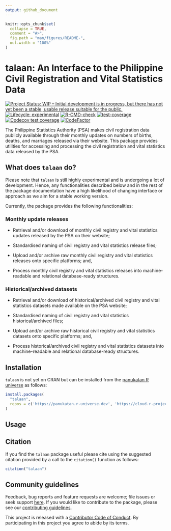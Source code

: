 ```yaml
---
output: github_document
---
```


<!-- README.md is generated from README.Rmd. Please edit that file -->

```r
knitr::opts_chunk$set(
  collapse = TRUE,
  comment = "#>",
  fig.path = "man/figures/README-",
  out.width = "100%"
)
```

# talaan: An Interface to the Philippine Civil Registration and Vital Statistics Data

<!-- badges: start -->
[![Project Status: WIP – Initial development is in progress, but there has not yet been a stable, usable release suitable for the public.](https://www.repostatus.org/badges/latest/wip.svg)](https://www.repostatus.org/#wip)
[![Lifecycle: experimental](https://img.shields.io/badge/lifecycle-experimental-orange.svg)](https://lifecycle.r-lib.org/articles/stages.html#experimental)
[![R-CMD-check](https://github.com/panukatan/talaan/actions/workflows/R-CMD-check.yaml/badge.svg)](https://github.com/panukatan/talaan/actions/workflows/R-CMD-check.yaml)
[![test-coverage](https://github.com/panukatan/talaan/actions/workflows/test-coverage.yaml/badge.svg)](https://github.com/panukatan/talaan/actions/workflows/test-coverage.yaml)
[![Codecov test coverage](https://codecov.io/gh/panukatan/talaan/branch/main/graph/badge.svg)](https://app.codecov.io/gh/panukatan/talaan?branch=main)
[![CodeFactor](https://www.codefactor.io/repository/github/panukatan/talaan/badge)](https://www.codefactor.io/repository/github/panukatan/talaan)
<!-- badges: end -->

The Philippine Statistics Authority (PSA) makes civil registration data publicly available through their monthly updates on numbers of births, deaths, and marriages released via their website. This package provides utilities for accessing and processing the civil registration and vital statistics data released by the PSA.

## What does `talaan` do?

Please note that `talaan` is still highly experimental and is undergoing a lot of development. Hence, any functionalities described below and in the rest of the package documentation have a high likelihood of changing interface or approach as we aim for a stable working version.

Currently, the package provides the following functionalities:

### Monthly update releases

* Retrieval and/or download of monthly civil registry and vital statistics updates released by the PSA on their website;

* Standardised naming of civil registry and vital statistics release files;

* Upload and/or archive raw monthly civil registry and vital statistics releases onto specific platforms; and,

* Process monthly civil registry and vital statistics releases into machine-readable and relational database-ready structures.

### Historical/archived datasets

* Retrieval and/or download of historical/archived civil registry and vital statistics datasets made available on the PSA website;

* Standardised naming of civil registry and vital statistics historical/archived files;

* Upload and/or archive raw historical civil registry and vital statistics datasets onto specific platforms; and,

* Process historical/archived civil registry and vital statistics datasets into machine-readable and relational database-ready structures.

## Installation

`talaan` is not yet on CRAN but can be installed from the [panukatan R universe](https://panukatan.r-universe.dev) as follows:

```r
install.packages(
  "talaan",
  repos = c('https://panukatan.r-universe.dev', 'https://cloud.r-project.org')
)
```

## Usage

## Citation

If you find the `talaan` package useful please cite using the suggested citation provided by a call to the `citation()` function as follows:

```r
citation("talaan")
```

## Community guidelines

Feedback, bug reports and feature requests are welcome; file issues or seek support [here](https://github.com/panukatan/talaan/issues). If you would like to contribute to the package, please see our [contributing guidelines](https://panukatan.io/talaan/CONTRIBUTING.html).

This project is released with a [Contributor Code of Conduct](https://panukatan.io/talaan/CODE_OF_CONDUCT.html). By participating in this project you agree to abide by its terms.
